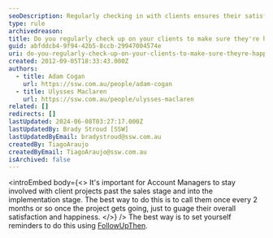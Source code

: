 ```yaml
---
seoDescription: Regularly checking in with clients ensures their satisfaction and happiness throughout project implementation.
type: rule
archivedreason:
title: Do you regularly check up on your clients to make sure they're happy?
guid: abfddcb4-9f94-42b5-8ccb-29947004574e
uri: do-you-regularly-check-up-on-your-clients-to-make-sure-theyre-happy
created: 2012-09-05T18:33:43.000Z
authors:
  - title: Adam Cogan
    url: https://ssw.com.au/people/adam-cogan
  - title: Ulysses Maclaren
    url: https://ssw.com.au/people/ulysses-maclaren
related: []
redirects: []
lastUpdated: 2024-06-08T03:27:17.000Z
lastUpdatedBy: Brady Stroud [SSW]
lastUpdatedByEmail: bradystroud@ssw.com.au
createdBy: TiagoAraujo
createdByEmail: TiagoAraujo@ssw.com.au
isArchived: false
---
```


<introEmbed
  body={<>
It's important for Account Managers to stay involved with client projects past the sales stage and into the implementation stage. The best way to do this is to call them once every 2 months or so once the project gets going, just to guage their overall satisfaction and happiness.
  </>}
/>
The best way is to set yourself reminders to do this using [FollowUpThen](/do-you-follow-up-emails-effectively).
